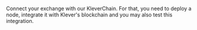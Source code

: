 Connect your exchange with our KleverChain. For that, you need to deploy a node, integrate it with Klever's blockchain and you may also test this integration.

